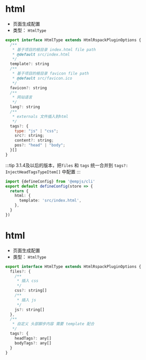 

# html
<Badge text="add in v3.1.4" type="warning" />

+ 页面生成配置
+ 类型： `HtmlType`
```js
export interface HtmlType extends HtmlRspackPluginOptions {
  /**
   * 基于项目的根目录 index.html file path
   * @default src/index.html
   */
  template?: string
  /**
   * 基于项目的根目录 favicon file path
   * @default src/favicon.ico
   */
  favicon?: string
  /**
   * 网站语言
   */
  lang?: string
  /**
   * externals 文件插入到html
   */
  tags?: {
    type: "js" | "css";
    src?: string;
    content?: string;
    pos?: "head" | "body";
  }[]
}
```
:::tip
3.1.4及以后的版本，把`files` 和 `tags` 统一合并到 `tags?: InjectHeadTagsTypeItem[]` 中配置
:::
```ts title="emp-config.js"
import {defineConfig} from '@empjs/cli'
export default defineConfig(store => {
  return {
    html: {
      template: 'src/index.html',
    },
  }
})
```




# html
<Badge text="html.files removed in version 3.1.4 and html.tags upgrade in version 3.1.4 " type="warning" />

+ 页面生成配置
+ 类型： `HtmlType`
```js
export interface HtmlType extends HtmlRspackPluginOptions {
  files?: {
    /**
     * 插入 css
     */
    css?: string[]
    /**
     * 插入 js
     */
    js?: string[]
  },
  /**
   * 自定义 头部脚步内容 需要 template 配合 
   */
  tags?: {
    headTags?: any[]
    bodyTags?: any[]
  }
}
```
